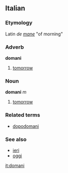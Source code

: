 ==Italian==
===Etymology===
Latin ''de [[mane]]'' "of morning"
===Adverb===
'''domani'''

# [[tomorrow]]

===Noun===
'''domani''' ''m''

# [[tomorrow]]

===Related terms===
*[[dopodomani]]

===See also===
*[[ieri]]
*[[oggi]]

[[it:domani]]